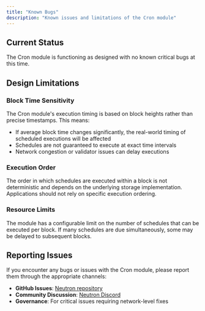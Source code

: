 ```yaml
---
title: "Known Bugs"
description: "Known issues and limitations of the Cron module"
---
```


## Current Status

The Cron module is functioning as designed with no known critical bugs at this time.

## Design Limitations

### Block Time Sensitivity

The Cron module's execution timing is based on block heights rather than precise timestamps. This means:

- If average block time changes significantly, the real-world timing of scheduled executions will be affected
- Schedules are not guaranteed to execute at exact time intervals
- Network congestion or validator issues can delay executions

### Execution Order

The order in which schedules are executed within a block is not deterministic and depends on the underlying storage implementation. Applications should not rely on specific execution ordering.

### Resource Limits

The module has a configurable limit on the number of schedules that can be executed per block. If many schedules are due simultaneously, some may be delayed to subsequent blocks.

## Reporting Issues

If you encounter any bugs or issues with the Cron module, please report them through the appropriate channels:

- **GitHub Issues**: [Neutron repository](https://github.com/neutron-org/neutron)
- **Community Discussion**: [Neutron Discord](https://discord.gg/neutron)
- **Governance**: For critical issues requiring network-level fixes 
